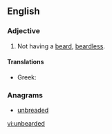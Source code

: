 ==English==

===Adjective===
{{en-adj|-}}

#Not having a [[beard]], [[beardless]].

====Translations====
{{trans-top|without a beard}}
* Greek: {{t|el|αγένειος|tr=agéneios}}
{{trans-mid}}
{{trans-bottom}}

===Anagrams===
* [[unbreaded#English|unbreaded]]

[[vi:unbearded]]